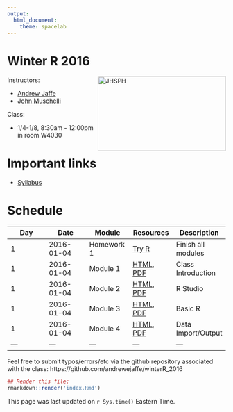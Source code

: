 ```yaml
---
output:
  html_document:
    theme: spacelab
---
```


Winter R 2016
=============

<a href="http://www.jhsph.edu/"><img alt = "JHSPH" align="right" src="http://www.aejaffe.com/media/jhu-bloomberg-logo.jpg" width=295 height=172/></a>

Instructors: 

* [Andrew Jaffe](http://www.aejaffe.com/)
* [John Muschelli](http://biostat.jhsph.edu/~jmuschel/)

Class:

* 1/4-1/8, 8:30am - 12:00pm in room W4030

# Important links

* [Syllabus](http://www.aejaffe.com/winterR_2016/Syllabus-winterR-student.doc)

# Schedule

| Day  | Date  |  Module  | Resources  |  Description |
|---|---|---|---|---|
| 1  | 2016-01-04  | Homework 1  | [Try R](http://tryr.codeschool.com/)  | Finish all modules  |
| 1  | 2016-01-04  | Module 1  | [HTML](Intro/lecture/Intro.html), [PDF](Intro/lecture/Intro.pdf)  | Class Introduction  |
| 1  | 2016-01-04  | Module 2  | [HTML](RStudio/lecture/RStudio.html), [PDF](RStudio/lecture/RStudio.pdf) | R Studio  |
| 1  | 2016-01-04  | Module 3  | [HTML](Basic_R/lecture/Basic_R.html), [PDF](Basic_R/lecture/Basic_R.pdf) | Basic R  |
| 1  | 2016-01-04  | Module 4  | [HTML](Data_IO/lecture/Data_IO.html), [PDF](Data_IO/lecture/Data_IO.pdf) | Data Import/Output  |
|---|---|---|---|---|

<!-- | 2  | 2016-06-16  | HW2  | [code](hw/Homework2.R)  |   |
| 2  | 2016-06-16  | Module 4  | [lecSlides](modules/module4.html), [lecNotes](modules/module4.pdf), [code](https://github.com/andrewejaffe/summerR_2016/blob/gh-pages/modules/module4.R), [lab](labs/module4_lab.R), [key](labs/module4_lab_review.html)  | Data Input  |
| 2  | 2016-06-16  | Module 5  | [lecSlides](modules/module5.html), [lecNotes](modules/module5.pdf), [code](https://github.com/andrewejaffe/summerR_2016/blob/gh-pages/modules/module5.R), [lab](labs/module5_lab.txt)  | Data I/O + Subset |
| 2  | 2016-06-16  | Module 6  | [lecSlides](modules/module6.html), [lecNotes](modules/module6.pdf), [code](https://github.com/andrewejaffe/summerR_2016/blob/gh-pages/modules/module6.R), [lab](labs/module6_lab.R), [key](labs/module6_lab_key.R) | Manipulation |
|---|---|---|---|---|
| 3  | 2016-06-17  | Homework 3  | [HW](hw/homework3.R) | Homework |
| 3  | 2016-06-17  | Module 7  | [lecSlides](modules/module7.html), [lecNotes](modules/module7.pdf), [code](https://github.com/andrewejaffe/summerR_2016/blob/gh-pages/modules/module7.R), [lab](labs/module7_lab.R), [key](labs/module7_lab_key.R)  | Summarization |
| 3  | 2016-06-17  | Module 8  | [lecSlides](modules/module8.html), [lecNotes](modules/module8.pdf), [code](https://github.com/andrewejaffe/summerR_2016/blob/gh-pages/modules/module8.R), [lab](labs/module8_lab.R), [key](labs/module8_lab_key.R)  | Visualization |
|---|---|---|---|---|
| 4  | 2016-06-18  | Module 9  | [lecSlides](modules/module9.html), [lecNotes](modules/module9.pdf), [code](https://github.com/andrewejaffe/summerR_2016/blob/gh-pages/modules/module9.R), [lab](labs/module9_lab.R), [key](labs/module9_lab_key.R)  | Data cleaning |
| 4  | 2016-06-18  | Module 10  | [lecSlides](modules/module10.html), [lecNotes](modules/module10.pdf),  [code](https://github.com/andrewejaffe/summerR_2016/blob/gh-pages/modules/module10.R) | Lists and functions |
| 4  | 2016-06-18  | Module 11  | [lecSlides](modules/module11.html), [lecNotes](modules/module11.pdf),  [code](https://github.com/andrewejaffe/summerR_2016/blob/gh-pages/modules/module11.R) | Statistics |
|---|---|---|---|---|
| 5  | 2016-06-19  | Module 12 lecture | [lecSlides](modules/module12.html), [lecNotes](modules/module12.pdf), [code](https://github.com/andrewejaffe/summerR_2016/blob/gh-pages/modules/module12.R)  | Reproducible research  |
| 5  | 2016-06-19  | Module 12 lab | [lab](labs/module12_lab.R), [illusion R Markdown](labs/illusion.Rmd), [illusion Word](labs/illusion.docx), [part 2 Rmd](labs/module12_lab_part2.Rmd), [part 2 html](labs/module12_lab_part2.html)  | Reproducible research (practical) |
| 5  | 2016-06-19  | Module 13  | [lecSlides](modules/mapping_module.html),  [code](https://github.com/andrewejaffe/summerR_2016/blob/gh-pages/modules/mapping_module.R), [lab](labs/mapping_module_lab.R) | Mapping Tools  |

<!-- Add links to the rest of the material as we go

| 5  | 2016-06-19  | Module X  | [lecSlides](modules/moduleX.html), [code](), [lab](), [key]()  |   |

| 5  | 2016-06-19  | Module 12 lab | [lab](labs/module12_lab.R), [illusion R Markdown](labs/illusion.Rmd), [illusion Word](labs/illusion.docx), [part 2 Rmd](labs/module12_lab_part2.Rmd), [part 2 html](labs/module12_lab_part2.html), [key](labs/module12_lab_key.R) | Reproducible research (practical) |
-->

Feel free to submit typos/errors/etc via the github repository associated with the class: 
https://github.com/andrewejaffe/winterR_2016

```r
## Render this file:
rmarkdown::render('index.Rmd')
```

This page was last updated on `r Sys.time()` Eastern Time.
